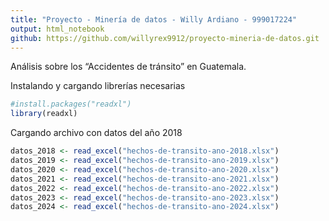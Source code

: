 ```yaml
---
title: "Proyecto - Minería de datos - Willy Ardiano - 999017224"
output: html_notebook
github: https://github.com/willyrex9912/proyecto-mineria-de-datos.git
---
```


Análisis sobre los "Accidentes de tránsito" en Guatemala.

Instalando y cargando librerías necesarias
```r

#install.packages("readxl")
library(readxl)

```

Cargando archivo con datos del año 2018
```r
datos_2018 <- read_excel("hechos-de-transito-ano-2018.xlsx")
datos_2019 <- read_excel("hechos-de-transito-ano-2019.xlsx")
datos_2020 <- read_excel("hechos-de-transito-ano-2020.xlsx")
datos_2021 <- read_excel("hechos-de-transito-ano-2021.xlsx")
datos_2022 <- read_excel("hechos-de-transito-ano-2022.xlsx")
datos_2023 <- read_excel("hechos-de-transito-ano-2023.xlsx")
datos_2024 <- read_excel("hechos-de-transito-ano-2024.xlsx")
```

